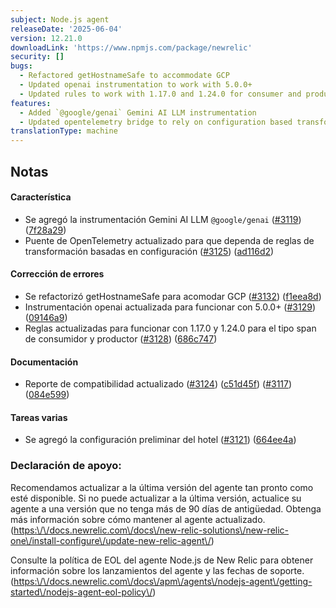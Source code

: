 ```yaml
---
subject: Node.js agent
releaseDate: '2025-06-04'
version: 12.21.0
downloadLink: 'https://www.npmjs.com/package/newrelic'
security: []
bugs:
  - Refactored getHostnameSafe to accommodate GCP
  - Updated openai instrumentation to work with 5.0.0+
  - Updated rules to work with 1.17.0 and 1.24.0 for consumer and producer span kind
features:
  - Added `@google/genai` Gemini AI LLM instrumentation
  - Updated opentelemetry bridge to rely on configuration based transformation rules
translationType: machine
---
```


## Notas

#### Característica

* Se agregó la instrumentación Gemini AI LLM `@google/genai` ([#3119](https://github.com/newrelic/node-newrelic/pull/3119)) ([7f28a29](https://github.com/newrelic/node-newrelic/commit/7f28a293fbd623464ed1f3f809de59eaea0ff367))
* Puente de OpenTelemetry actualizado para que dependa de reglas de transformación basadas en configuración ([#3125](https://github.com/newrelic/node-newrelic/pull/3125)) ([ad116d2](https://github.com/newrelic/node-newrelic/commit/ad116d2aa49818c2824bca606a22c48abecf9580))

#### Corrección de errores

* Se refactorizó getHostnameSafe para acomodar GCP ([#3132](https://github.com/newrelic/node-newrelic/pull/3132)) ([f1eea8d](https://github.com/newrelic/node-newrelic/commit/f1eea8d076586cd0b6c4d671c261deefe5e0f027))
* Instrumentación openai actualizada para funcionar con 5.0.0+ ([#3129](https://github.com/newrelic/node-newrelic/pull/3129)) ([09146a9](https://github.com/newrelic/node-newrelic/commit/09146a9d550c0cdbb23ec54325be6f8343db8b78))
* Reglas actualizadas para funcionar con 1.17.0 y 1.24.0 para el tipo span de consumidor y productor ([#3128](https://github.com/newrelic/node-newrelic/pull/3128)) ([686c747](https://github.com/newrelic/node-newrelic/commit/686c747cedc2582061608c20402f11912092d5b5))

#### Documentación

* Reporte de compatibilidad actualizado ([#3124](https://github.com/newrelic/node-newrelic/pull/3124)) ([c51d45f](https://github.com/newrelic/node-newrelic/commit/c51d45f4fc3c4fd56bdaa80c1028a83c7f4aadd2)) ([#3117](https://github.com/newrelic/node-newrelic/pull/3117)) ([084e599](https://github.com/newrelic/node-newrelic/commit/084e599428ac9c21e6991e27b5c154db2830ce17))

#### Tareas varias

* Se agregó la configuración preliminar del hotel ([#3121](https://github.com/newrelic/node-newrelic/pull/3121)) ([664ee4a](https://github.com/newrelic/node-newrelic/commit/664ee4ae956d9cc6ebc6b68ad79a47948510422f))

### Declaración de apoyo:

Recomendamos actualizar a la última versión del agente tan pronto como esté disponible. Si no puede actualizar a la última versión, actualice su agente a una versión que no tenga más de 90 días de antigüedad. Obtenga más información sobre cómo mantener al agente actualizado. ([https:\\/\\/docs.newrelic.com\\/docs\\/new-relic-solutions\\/new-relic-one\\/install-configure\\/update-new-relic-agent\\/](https://docs.newrelic.com/docs/new-relic-solutions/new-relic-one/install-configure/update-new-relic-agent/))

Consulte la política de EOL del agente Node.js de New Relic para obtener información sobre los lanzamientos del agente y las fechas de soporte. ([https:\\/\\/docs.newrelic.com\\/docs\\/apm\\/agents\\/nodejs-agent\\/getting-started\\/nodejs-agent-eol-policy\\/](https://docs.newrelic.com/docs/apm/agents/nodejs-agent/getting-started/nodejs-agent-eol-policy/))